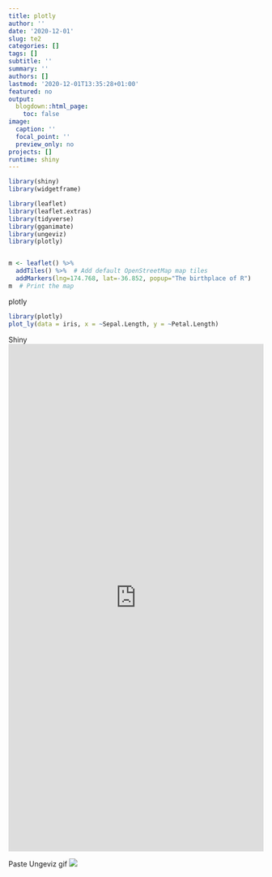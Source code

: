 ```yaml
---
title: plotly
author: ''
date: '2020-12-01'
slug: te2
categories: []
tags: []
subtitle: ''
summary: ''
authors: []
lastmod: '2020-12-01T13:35:28+01:00'
featured: no
output:
  blogdown::html_page:
    toc: false
image:
  caption: ''
  focal_point: ''
  preview_only: no
projects: []
runtime: shiny
---
```


```r

library(shiny)
library(widgetframe)
```



```r

library(leaflet)
library(leaflet.extras)
library(tidyverse)
library(gganimate)
library(ungeviz)
library(plotly)


m <- leaflet() %>%
  addTiles() %>%  # Add default OpenStreetMap map tiles
  addMarkers(lng=174.768, lat=-36.852, popup="The birthplace of R")
m  # Print the map

```


plotly
```r

library(plotly)
plot_ly(data = iris, x = ~Sepal.Length, y = ~Petal.Length)

```


Shiny
<iframe height="1000" width="100%" frameborder="no" src="https://wbs-tw.shinyapps.io/CPquant-Shiny/"> </iframe>



Paste Ungeviz gif
![](test.gif)







